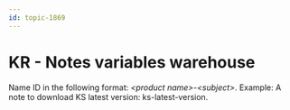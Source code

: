 ```yaml
---
id: topic-1869
---
```


# KR - Notes variables warehouse

Name ID in the following format: *&lt;product name&gt;-&lt;subject&gt;*. Example: A note to download KS latest version: ks-latest-version.

